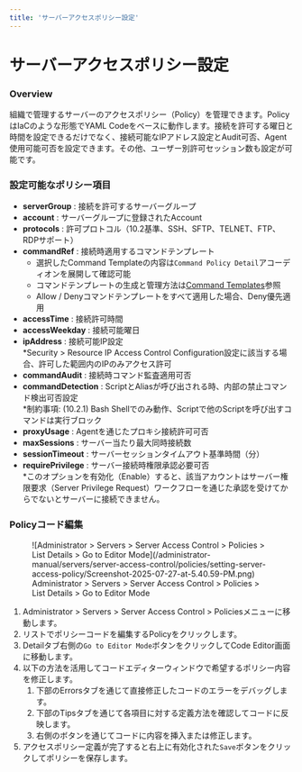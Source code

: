 ```yaml
---
title: 'サーバーアクセスポリシー設定'
---
```


# サーバーアクセスポリシー設定

### Overview

組織で管理するサーバーのアクセスポリシー（Policy）を管理できます。PolicyはIaCのような形態でYAML Codeをベースに動作します。接続を許可する曜日と時間を設定できるだけでなく、接続可能なIPアドレス設定とAudit可否、Agent使用可能可否を設定できます。その他、ユーザー別許可セッション数も設定が可能です。


### 設定可能なポリシー項目

*  **serverGroup**  : 接続を許可するサーバーグループ
*  **account** : サーバーグループに登録されたAccount
*  **protocols**  : 許可プロトコル（10.2基準、SSH、SFTP、TELNET、FTP、RDPサポート）
*  **commandRef**  : 接続時適用するコマンドテンプレート
    * 選択したCommand Templateの内容は`Command Policy Detail`アコーディオンを展開して確認可能
    * コマンドテンプレートの生成と管理方法は[Command Templates](../command-templates)参照
    * Allow / Denyコマンドテンプレートをすべて適用した場合、Deny優先適用
*  **accessTime**  : 接続許可時間
*  **accessWeekday**  : 接続可能曜日
*  **ipAddress**  : 接続可能IP設定<br/>*Security &gt; Resource IP Access Control Configuration設定に該当する場合、許可した範囲内のIPのみアクセス許可
*  **commandAudit**  : 接続時コマンド監査適用可否
*  **commandDetection**  : ScriptとAliasが呼び出される時、内部の禁止コマンド検出可否設定<br/>*制約事項: (10.2.1) Bash Shellでのみ動作、Scriptで他のScriptを呼び出すコマンドは実行ブロック
*  **proxyUsage**  : Agentを通じたプロキシ接続許可可否
*  **maxSessions**  : サーバー当たり最大同時接続数
*  **sessionTimeout** : サーバーセッションタイムアウト基準時間（分）
*  **requirePrivilege** : サーバー接続時権限承認必要可否<br/>*このオプションを有効化（Enable）すると、該当アカウントはサーバー権限要求（Server Privilege Request）ワークフローを通じた承認を受けてからでないとサーバーに接続できません。


### Policyコード編集

<figure data-layout="center" data-align="center">
![Administrator &gt; Servers &gt; Server Access Control &gt; Policies &gt; List Details &gt; Go to Editor Mode](/administrator-manual/servers/server-access-control/policies/setting-server-access-policy/Screenshot-2025-07-27-at-5.40.59-PM.png)
<figcaption>
Administrator &gt; Servers &gt; Server Access Control &gt; Policies &gt; List Details &gt; Go to Editor Mode
</figcaption>
</figure>

1. Administrator &gt; Servers &gt; Server Access Control &gt; Policiesメニューに移動します。
2. リストでポリシーコードを編集するPolicyをクリックします。
3. Detailタブ右側の`Go to Editor Mode`ボタンをクリックしてCode Editor画面に移動します。
4. 以下の方法を活用してコードエディターウィンドウで希望するポリシー内容を修正します。
    1. 下部のErrorsタブを通じて直接修正したコードのエラーをデバッグします。
    2. 下部のTipsタブを通じて各項目に対する定義方法を確認してコードに反映します。
    3. 右側のボタンを通じてコードに内容を挿入または修正します。
5. アクセスポリシー定義が完了すると右上に有効化された`Save`ボタンをクリックしてポリシーを保存します。
